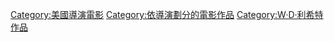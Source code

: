 {{Cat more|W·D·利希特}}

{{DEFAULTSORT:Richter, W. D.}}
[[Category:美國導演電影|Category:美國導演電影]]
[[Category:依導演劃分的電影作品|Category:依導演劃分的電影作品]]
[[Category:W·D·利希特作品|Category:W·D·利希特作品]]